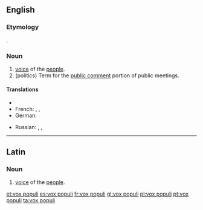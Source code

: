 ==English==
{{wikipedia}}

===Etymology===
{{etyl|la|en}} {{term|vox populi||to infinity|lang=la}}.

===Noun===
{{en-noun|head=[[vox]] [[populi]]}}

# [[voice]] of the [[people]].
# (politics) Term for the [[public comment]] portion of public meetings.

====Translations====
{{trans-top|voice of the people}}
* {{trreq|Finnish}}
* French: {{t|fr|vox populi|f}}, {{t|fr|voix du peuple|f}}, {{t|fr|opinion publique|f}}
* German: {{t|de|öffentliche Meinung|f}}
{{trans-mid}}
* Russian: {{t|ru|общественное мнение|n|tr=obščéstvnennoje mnénije|sc=Cyrl}}, {{t|ru|голос народа|m|tr=gólos naróda|sc=Cyrl}}, {{t|ru|глас народа|m|tr=glas naróda|sc=Cyrl}}
{{trans-bottom}}

----

==Latin==

===Noun===
{{head|la|noun|head=[[vox|vōx]] [[populus|populī]]}}

# [[voice]] of the [[people]].

[[et:vox populi]]
[[es:vox populi]]
[[fr:vox populi]]
[[gl:vox populi]]
[[pl:vox populi]]
[[pt:vox populi]]
[[ta:vox populi]]